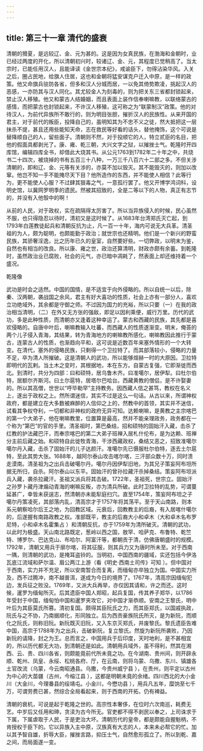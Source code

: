 ```yaml
---
---
---
```

title: 第三十一章 清代的盛衰
---




清朝的猾夏，是远较辽、金、元为甚的。这是因为女真民族，在渤海和金朝时，业已经过两度的开化，所以清朝初兴时，较诸辽、金、元，其程度已觉稍高了。当太宗时，已能任用汉人，且能译读《金世宗本纪》，戒谕臣下，勿得沾染华风。入关之后，圈占民地，给旗人住居，这也和金朝将猛安谋克户迁入中原，是一样的政策。他又命旗兵驻防各省，但多和汉人分城而居，一以免其倚势欺凌，挑起汉人的恶感，一亦防其与汉人同化。其尤较金人为刻毒的，则为把关东三省都封锁起来，禁止汉人移殖。他又和蒙古人结婚姻，而且表面上装作信奉喇嘛教，以联络蒙古的感情，而把蒙古也封锁起来，不许汉人移殖，这可称之为“联蒙制汉”政策。他的对待汉人，为前代异族所不敢行的，则为明目张胆，摧折汉人的民族性。从来开国的君主，对于前代的叛臣，投降自己的，虽明知其为不忠不义之徒，然大抵把这一层抹杀不提，甚且还用些能知天命，志在救民等好看的话头，替他掩饰，这个可说是替降顺自己的人，留些面子。清朝则不然，对于投顺它的人，特立贰臣的名目，把他的假面具都剥光了。康、雍、乾三朝，大兴文字之狱，以摧挫士气。乾隆时开四库馆，编辑四库全书，却借此大烧其书。从公元1763到1782年二十年之中，共烧书二十四次，被烧掉的书有五百三十八种，一万三千八百六十二部之多。不但关涉清朝的，即和辽、金、元等有关涉的，亦莫不加以毁灭。其不能毁灭的，则加以改窜。他岂不知一手不能掩尽天下目？他所造作的东西，并不能使人相信？此等行为，更不能使人心服？不过肆其狠毒之气，一意孤行罢了。他又开博学鸿词科，设明史馆，以冀网罗明季的遗民。然被其招致的，全是二等以下的人物，真正有志节的，并没有入他彀中的啊！

从前的人民，对于政权，实在疏隔得太厉害了。所以当异族侵入的时候，民心虽然不服，也只得隐忍以待时，清初又是这时候了。从1683年台湾郑氏灭亡起，到1793年白莲教徒起兵和清朝反抗为止，凡一百一十年，海内可说无大兵革。清圣祖的为人，颇为聪明，也颇能勤于政治；就世宗也还精明。他们是一个新兴的野蛮民族，其骄奢淫逸，比之历年已久的皇室，自然要好些。一切弊政，以明末为鉴，自然也有相当的改良。所以康、雍之世，政治还算清明，财政亦颇有余蓄。到乾隆时，虽然政治业已腐败，社会的元气，亦已暗中凋耗了，然表面上却还维持着一个盛况。

乾隆像



武功是时会之适然。中国的国情，是不适宜于向外侵略的。所以自统一以后，除秦、汉两朝，袭战国之余风，君主有好大喜功的性质，社会上亦有一部分人，喜欢立功绝域外，其余都是守御之师。不过因为国力的充裕，所以只要（一）在我的政治相当清明，（二）在外又无方张的强敌，即足以因利乘便，威行万里。历代的武功，多是此种性质，而清朝亦又逢着这种幸运了。蒙古和西藏的民族，其先都是喜欢侵略的。自唐中叶后，喇嘛教输入吐蕃，而西藏人的性质遂渐变。明末，俺荅的两个儿子侵入青海，其结果，转为青海地方的喇嘛教所感化，喇嘛教因此推行于蒙古，连蒙古人的性质，也渐趋向平和，这可说是近数百年来塞外情形的一个大转变。在清代，塞外的侵略民族，只剩得一个卫拉特了。而其部落较小，侵略的力量不足，卒为清人所摧破。这是清朝人的武功，所以能够煊赫一时的大原因。卫拉特即明代的瓦剌。当土木之变时，其根据地，本在东方。自蒙古复强，它即渐徙而西北。到清时，共分为四部：曰和硕特，居乌鲁木齐。曰准噶尔，居伊犁。曰杜尔伯特，居额尔齐斯河。曰土尔扈特，居塔尔巴哈台。西藏黄教的僧侣，是不许娶妻的。所以其高僧，世世以“呼毕勒罕”主持教务。因西藏人信之甚笃，教权在名义上，遂出于政权之上。然所谓迷信，其实不过是这么一句话。从古以来，所谓神权政府，都是建立在大多数被麻醉的人信仰之上的，然教中的首领，其实并不迷信，试看其争权夺利，一切都和非神权的政府无异可知。达赖喇嘛，是黄教之主宗喀巴的第一个大弟子，他在喇嘛教里，位置算是最高，然并不能亲理政务，政务都在一个称为“第巴”的官的手里。清圣祖时，第巴桑结，招和硕特的固始汗入藏，击杀了红教的护法藏巴汗，而奉宗喀巴的第二大弟子班禅入居札什伦布，是为达赖、班禅分主前后藏之始。和硕特自此徙牧青海，干涉西藏政权，桑结又恶之，招致准噶尔噶尔丹入藏，击杀了固始汗的儿子达颜汗。准噶尔先已慑服杜尔伯特，逐去土尔扈特，至此其势大张。1688年，越阿尔泰山攻击喀尔喀，三汗部众数十万，同时溃走漠南。清圣祖为之出兵击破噶尔丹。噶尔丹因伊犁旧地，为其兄子策妄阿布坦所据无所归，自杀。阿尔泰山以东平。固始汗的曾孙拉藏汗杀掉桑结。策妄阿布坦派兵入藏，袭杀拉藏汗。圣祖又派兵将其击破。1722年，圣祖死，世宗立。固始汗之孙罗卜藏丹津煽动青海的喇嘛反叛，亦为清兵所破。此时卫拉特的乱势，可谓蔓延甚广，幸皆未获逞志，然清朝亦未能犁庭扫穴。直至1754年，策妄阿布坦之子噶尔丹策凌死，其部落内乱，清高宗才于1757年将其荡平。至于天山南路，则本系元朝察哈尔后王之地，为回教区域。元衰后，回教教主的后裔，有入居喀什噶尔的，后遂握有南路政教之权。准部既平，教主的后裔大小和卓木（大和卓木名布罗尼特，小和卓木名霍集占 ）和清朝反抗，亦于1759年为清所破灭。清朝的武功，以此时为极盛。天山南北路既定，葱岭以西之国，敖罕、哈萨克、布鲁特、乾竺特、博罗尔、巴达克山、布哈尔、阿富汗等，都朝贡于清，仿佛唐朝盛时的规模。1792年，清朝又用兵于廓尔喀，将其征服，则其兵力又为唐时所未至。对于西南一隅，则清朝的武功，是掩耳盗铃的。当明初，中国西南的疆域，实还包括今伊洛瓦底江流域和萨尔温、眉公两江上游（看《明史·西南土司传》可知 ）。但中国对于西南，实力并不充足，所以安南暂合而复离，而缅甸亦卒独立为国。中国实力所及，西不过腾冲，南不越普洱，遂成为今日的境界了。1767年，清高宗因缅甸犯边，发兵征之败没。1769年，又派大兵再举，亦仅因其请和，许之而还。这时候，暹罗为缅甸所灭。后其遗臣中国人郑昭，起兵复国，传其养子郑华，以1786年受封于中国，缅甸怕中国和暹罗夹攻它，对中国才渐恭顺。安南之王黎氏，明中叶后为其臣莫氏所篡。清初复国。颇得其臣阮氏之力，而其臣郑氏，以国戚执政，阮氏与之不协，乃南据顺化，形同独立。后为西贡豪族阮氏所灭，是为新阮，而顺化之阮氏，则称旧阮。新阮既灭旧阮，又入东京灭郑氏，并废黎氏。黎氏遗臣告难中国，高宗于1788年为之出兵，击破新阮，复立黎氏。然旋为新阮所袭败，乃因新阮的请降，封之为王。总而言之，中国用兵于后印度，天时地利，是不甚相宜的，所以历代都无大功，到清朝还是如此。清朝用兵域外，虽不得利，然其在湘西、云、贵、四川各省，则颇能竟前代所未竟之功。在今湖南、贵州间，则开辟永顺、乾州、凤皇、永绥、松桃各府、厅，在云南，则将乌蒙、乌撒、东川、镇雄各土官改流（乌蒙，今云南昭通县。乌撒，今贵州威宁县 ），在贵州，则平定以古州为中心的大苗疆（古州，今榕江县 ），这都是明朝未竟的余绪。四川西北的大小金川（大金川，今理番县的绥靖屯。小金川，今懋功县 ），用兵凡五年，糜饷至七千万，可谓劳费已甚，然综合全局看起来，则于西南的开拓，仍有裨益。

清朝的衰机，可说是起于乾隆之世的。高宗性本奢侈，在位时六次南巡，耗费无艺。中岁后又任用和珅，贪渎为古今所无。官吏都不得不剥民以奉之，上司诛求于下属，下属虐取于人民，于是吏治大坏。清朝历代的皇帝，都是颇能自握魁柄，不肯授权于臣下的。它以异族入主中原，汉族真有大志的人，本来未必帮它的忙。加以其予智自雄，折辱大臣，摧挫言路，抑压士气，自然愈形孤立了。所以到乾、嘉之间，而局面遂一变。